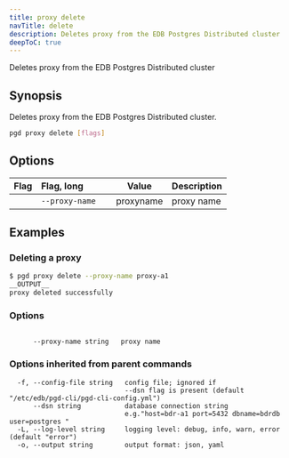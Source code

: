 ```yaml
---
title: proxy delete
navTitle: delete
description: Deletes proxy from the EDB Postgres Distributed cluster
deepToC: true
---
```


Deletes proxy from the EDB Postgres Distributed cluster

## Synopsis

Deletes proxy from the EDB Postgres Distributed cluster.

```sh
pgd proxy delete [flags]
```

## Options

| Flag | Flag,&nbsp;long&nbsp;&nbsp;&nbsp;&nbsp;&nbsp;&nbsp;&nbsp;&nbsp;&nbsp;&nbsp; | Value       | Description |
|------|-----------------------------------------------------------------------------|-------------|-------------|
|      | `--proxy-name`                                                              | proxyname   | proxy name  |

## Examples

### Deleting a proxy

```sh
$ pgd proxy delete --proxy-name proxy-a1
__OUTPUT__
proxy deleted successfully
```

### Options

```text

      --proxy-name string   proxy name
```

### Options inherited from parent commands

```text
  -f, --config-file string   config file; ignored if 
                             --dsn flag is present (default "/etc/edb/pgd-cli/pgd-cli-config.yml")
      --dsn string           database connection string
                             e.g."host=bdr-a1 port=5432 dbname=bdrdb user=postgres "
  -L, --log-level string     logging level: debug, info, warn, error (default "error")
  -o, --output string        output format: json, yaml
```
